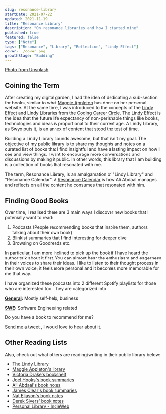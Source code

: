 ```yaml
---
slug: resonance-library
startDate: 2021-07-22
updated: 2021-11-19
title: "Resonance Library"
description: "On resonance libraries and how I started mine"
published: true
featured: false
type: ["Note"]
tags: ["Resonance", "Library", "Reflection", "Lindy Effect"]
cover: ./cover.png
growthStage: "Budding"
---
```


<BasicImage
  src="https://res.cloudinary.com/wtkw/image/upload/v1626828657/waltertengcom/garden/resonance-library/cover_jr0fcc.png"
  alt="cover"
/>

[Photo from Unsplash](https://unsplash.com/photos/HH4WBGNyltc)

## Coining the Term

After creating my digital garden, I had the idea of dedicating a sub-section for books, similar to what [Maggie Appleton](https://maggieappleton.com/) has done on her personal website. At the same time, I was introduced to the concepts of the [Lindy Effect](https://en.wikipedia.org/wiki/Lindy_effect) and Lindy Libraries from the [Coding Career Circle](https://codingcareer.circle.so/c/lindy-library). The Lindy Effect is the idea that the future life expectancy of non-perishable things like books, technologies and ideas is proportional to their current age. A Lindy Library, as Swyx puts it, is an annex of content that stood the test of time.

Building a Lindy Library sounds awesome, but that isn't my goal. The objective of my public library is to share my thoughts and notes on a curated list of books that I find insightful and have a lasting impact on how I see and view things. I want to encourage more conversations and discussions by making it public. In other words, this library that I am building is a collection of books that resonated with me.

The term, Resonance Library, is an amalgamation of "Lindy Library" and "Resonance Calendar". A [Resonance Calendar](https://www.youtube.com/watch?v=lKYBB-Uw1IM) is how Ali Abdaal manages and reflects on all the content he consumes that resonated with him.

## Finding Good Books

Over time, I realised there are 3 main ways I discover new books that I potenially want to read:

1. Podcasts (People recommending books that inspire them, authors talking about their own book)
2. Blinkist summaries that I find interesting for deeper dive
3. Browsing on Goodreads etc.

In particular, I am more inclined to pick up the book if I have heard the author talk about it first. You can almost hear the enthusiasm and eagerness in their voices to share their ideas. I like to listen to their thought process in their own voice; it feels more personal and it becomes more memorable for me that way.

I have organized these podcasts into 2 different Spotify playlists for those who are interested too. They are categorized into

**[General](https://open.spotify.com/playlist/1D3BYlBzO8Em2xh7d965Bz):** Mostly self-help, business

<SpotifyPlaylistEmbed src="https://open.spotify.com/embed/playlist/1D3BYlBzO8Em2xh7d965Bz" />

**[SWE](https://open.spotify.com/playlist/3OrqnhAeVXce4mLRJrG4lA):** Software Engineering related

<SpotifyPlaylistEmbed src="https://open.spotify.com/embed/playlist/3OrqnhAeVXce4mLRJrG4lA" />

Do you have a book to recommend for me?

<a href="https://twitter.com/intent/tweet?screen_name=davzoku" target="_blank">
  Send me a tweet
</a>
, I would love to hear about it.

## Other Reading Lists

Also, check out what others are reading/writing in their public library below:

- [The Lindy Library](https://www.thelindylibrary.org/)
- [Maggie Appleton's library](https://maggieappleton.com/library)
- [Victoria Drake's bookshelf](https://victoria.dev/bookshelf/)
- [Joel Hooks's book summaries](https://joelhooks.com/)
- [Ali Abdaal's book notes](https://aliabdaal.com/book-notes/)
- [James Clear's book summaries](https://jamesclear.com/book-summaries)
- [Nat Eliason's book notes](https://www.nateliason.com/notes)
- [Derek Sivers' book notes](https://sive.rs/book)
- [Personal Library - IndieWeb](https://indieweb.org/personal_library)
